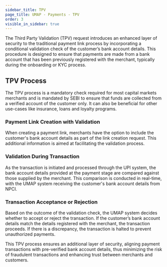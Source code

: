 ```yaml
---
sidebar_title: TPV
page_title: UMAP - Payments - TPV
order: 3
visible_in_sidebar: true
---
```



The Third Party Validation (TPV) request introduces an enhanced layer of security to the traditional payment link process by incorporating a conditional validation check of the customer’s bank account details. This procedure is designed to ensure that payments are made from a bank account that has been previously registered with the merchant, typically during the onboarding or KYC process.

## TPV Process
The TPV process is a mandatory check required for most capital markets merchants and is mandated by SEBI to ensure that funds are collected from a verified account of the customer only. It can also be beneficial for other use-cases like insurance, loans and loyalty programs.

### Payment Link Creation with Validation
When creating a payment link, merchants have the option to include the customer's bank account details as part of the link creation request. This additional information is aimed at facilitating the validation process.

### Validation During Transaction
As the transaction is initiated and processed through the UPI system, the bank account details provided at the payment stage are compared against those supplied by the merchant. This comparison is conducted in real-time, with the UMAP system receiving the customer's bank account details from NPCI.

### Transaction Acceptance or Rejection
Based on the outcome of the validation check, the UMAP system decides whether to accept or reject the transaction. If the customer’s bank account details match the details registered with the merchant, the transaction proceeds. If there is a discrepancy, the transaction is halted to prevent unauthorized payments.

This TPV process ensures an additional layer of security, aligning payment transactions with pre-verified bank account details, thus minimizing the risk of fraudulent transactions and enhancing trust between merchants and customers.
